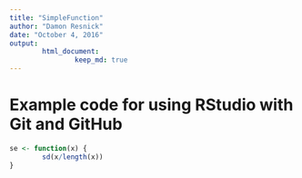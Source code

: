 ```yaml
---
title: "SimpleFunction"
author: "Damon Resnick"
date: "October 4, 2016"
output: 
        html_document:
                keep_md: true
---
```


# Example code for using RStudio with Git and GitHub

```r

se <- function(x) {
        sd(x/length(x))
}
```
